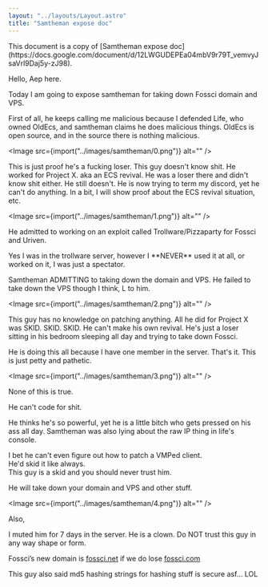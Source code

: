 ```yaml
---
layout: "../layouts/Layout.astro"
title: "Samtheman expose doc"
---
```



<div class="notification">
	This document is a copy of [Samtheman expose doc](https://docs.google.com/document/d/12LWGUDEPEa04mbV9r79T_vemvyJsaVrl9Daj5y-zJ98).

</div>

Hello, Aep here.

Today I am going to expose samtheman for taking down Fossci domain and VPS.

First of all, he keeps calling me malicious because I defended Life, who owned OldEcs, and samtheman claims he does malicious things. OldEcs is open source, and in the source there is nothing malicious.

<Image src={import("../images/samtheman/0.png")} alt="" />

This is just proof he's a fucking loser. This guy doesn't know shit. He worked for Project X. aka an ECS revival. He was a loser there and didn't know shit either. He still doesn't. He is now trying to term my discord, yet he can't do anything. In a bit, I will show proof about the ECS revival situation, etc.

<Image src={import("../images/samtheman/1.png")} alt="" />

He admitted to working on an exploit called Trollware/Pizzaparty for Fossci and Uriven.

Yes I was in the trollware server, however I \*\*NEVER\*\* used it at all, or worked on it, I was just a spectator.

Samtheman ADMITTING to taking down the domain and VPS. He failed to take down the VPS though I think, L to him.

<Image src={import("../images/samtheman/2.png")} alt="" />

This guy has no knowledge on patching anything. All he did for Project X was SKID. SKID. SKID. He can't make his own revival. He's just a loser sitting in his bedroom sleeping all day and trying to take down Fossci.

He is doing this all because I have one member in the server. That's it. This is just petty and pathetic.

<Image src={import("../images/samtheman/3.png")} alt="" />

None of this is true.

He can't code for shit.

He thinks he's so powerful, yet he is a little bitch who gets pressed on his ass all day. Samtheman was also lying about the raw IP thing in life's console.

I bet he can't even figure out how to patch a VMPed client.  
He'd skid it like always.  
This guy is a skid and you should never trust him.

He will take down your domain and VPS and other stuff.

<Image src={import("../images/samtheman/4.png")} alt="" />

Also,

I muted him for 7 days in the server. He is a clown. Do NOT trust this guy in any way shape or form.

Fossci’s new domain is [fossci.net](https://fossci.net) if we do lose [fossci.com](https://fossci.com)

This guy also said md5 hashing strings for hashing stuff is secure asf… LOL
